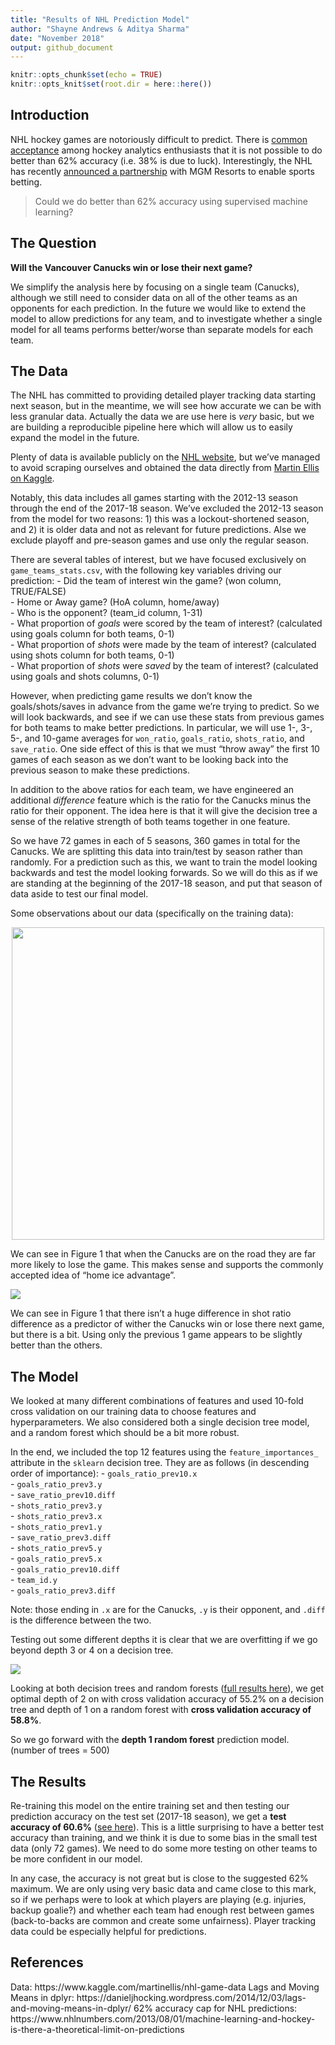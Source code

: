 ```yaml
---
title: "Results of NHL Prediction Model"
author: "Shayne Andrews & Aditya Sharma"
date: "November 2018"
output: github_document
---
```


```r
knitr::opts_chunk$set(echo = TRUE)
knitr::opts_knit$set(root.dir = here::here())
```

## Introduction
NHL hockey games are notoriously difficult to predict. There is [common acceptance](https://www.nhlnumbers.com/2013/08/01/machine-learning-and-hockey-is-there-a-theoretical-limit-on-predictions) among hockey analytics enthusiasts that it is not possible to do better than 62% accuracy (i.e. 38% is due to luck). Interestingly, the NHL has recently [announced a partnership](https://www.nhl.com/news/nhl-mgm-resorts-sports-betting-partnership/c-301392322) with MGM Resorts to enable sports betting.

> Could we do better than 62% accuracy using supervised machine learning?

## The Question

**Will the Vancouver Canucks win or lose their next game?**

We simplify the analysis here by focusing on a single team (Canucks), although we still need to consider data on all of the other teams as an opponents for each prediction. In the future we would like to extend the model to allow predictions for any team, and to investigate whether a single model for all teams performs better/worse than separate models for each team.

## The Data
The NHL has committed to providing detailed player tracking data starting next season, but in the meantime, we will see how accurate we can be with less granular data. Actually the data we are use here is *very* basic, but we are building a reproducible pipeline here which  will allow us to easily expand the model in the future.

Plenty of data is available publicly on the [NHL website](www.nhl.com), but we've managed to avoid scraping ourselves and obtained the data directly from [Martin Ellis on Kaggle](https://www.kaggle.com/martinellis/nhl-game-data).

Notably, this data includes all games starting with the 2012-13 season through the end of the 2017-18 season. We've excluded the 2012-13 season from the model for two reasons: 1) this was a lockout-shortened season, and 2) it is older data and not as relevant for future predictions. Alse we exclude playoff and pre-season games and use only the regular season.

There are several tables of interest, but we have focused exclusively on `game_teams_stats.csv`, with the following key variables driving our prediction: 
- Did the team of interest win the game? (won column, TRUE/FALSE)  
- Home or Away game? (HoA column, home/away)  
- Who is the opponent? (team_id column, 1-31)  
- What proportion of *goals* were scored by the team of interest? (calculated using goals column for both teams, 0-1)  
- What proportion of *shots* were made by the team of interest? (calculated using shots column for both teams, 0-1)  
- What proportion of *shots* were *saved* by the team of interest? (calculated using goals and shots columns, 0-1)  

However, when predicting game results we don't know the goals/shots/saves in advance from the game we're trying to predict. So we will look backwards, and see if we can use these stats from previous games for both teams to make better predictions. In particular, we will use 1-, 3-, 5-, and 10-game averages for `won_ratio`, `goals_ratio`, `shots_ratio`, and `save_ratio`. One side effect of this is that we must "throw away" the first 10 games of each  season as we don't want to be looking back into the previous season to make these predictions.

In addition to the above ratios for each team, we have engineered an additional _difference_ feature which is the ratio for the Canucks minus the ratio for their opponent. The idea here is that it  will give the decision tree a sense of the relative strength of both teams together in one feature.

So we have 72 games in each of 5 seasons, 360 games in total for the Canucks. We are splitting this data into train/test by season rather than randomly. For a prediction such as this, we want to train the model looking backwards and test the model looking forwards. So we will do this as if we are standing at the beginning  of the 2017-18 season, and put that season of data aside to test our final model.

Some observations about our data (specifically on the training data):

<center><img src='../imgs/fig-1_home-away.jpg' width='500px'></center>

We can see in Figure 1 that when the Canucks are on the road they are far more likely to lose the game. This makes sense and supports the commonly accepted idea of "home ice advantage".

![](../imgs/fig-2_shots-diff.jpg)

We can see in Figure 1 that there isn't a huge difference in shot ratio difference as a predictor of wither the Canucks win or lose there next game, but there is a bit. Using only the previous 1 game appears to be slightly better than the others.

## The Model

We looked at many different combinations of features and used 10-fold cross validation on our training data to choose features and hyperparameters. We also considered both a single decision tree model, and a random forest which should be a bit more robust.

In the end, we included the top 12 features using the `feature_importances_` attribute in the `sklearn` decision tree. They are as follows (in descending order of importance): 
- `goals_ratio_prev10.x`  
- `goals_ratio_prev3.y`  
- `save_ratio_prev10.diff`  
- `shots_ratio_prev3.y`  
- `shots_ratio_prev3.x`  
- `shots_ratio_prev1.y`  
- `save_ratio_prev3.diff`  
- `shots_ratio_prev5.y`  
- `goals_ratio_prev5.x`  
- `goals_ratio_prev10.diff`  
- `team_id.y`  
- `goals_ratio_prev3.diff`  

Note: those ending in `.x` are for the Canucks, `.y` is their opponent, and `.diff` is the difference between the two.

Testing out some different depths it is clear that we are overfitting if we go beyond depth 3 or 4 on a decision tree. 

![](results/max_depth.png)

Looking at both decision trees and random forests ([full results here](https://github.com/UBC-MDS/DSCI-522_nhl-game-predictor/blob/master/results/model_selection.csv)), we get optimal depth of 2 on with cross validation accuracy of 55.2% on a decision tree and depth of 1 on a random forest with **cross validation accuracy of 58.8%**.

So we go forward with the **depth 1 random forest** prediction model. (number of trees = 500)

## The Results

Re-training this model on the entire training set and then testing our prediction accuracy on the test set (2017-18 season), we get a **test accuracy of 60.6%** ([see here](https://github.com/UBC-MDS/DSCI-522_nhl-game-predictor/blob/master/results/final_result.csv)). This is a little surprising to have a better test accuracy than training, and we think it is due to some bias in the small test data (only 72 games). We need to do some more testing on other teams to be more confident in our model.

In any case, the accuracy is not great but is close to the suggested 62% maximum. We are only using very basic data and came close to this mark, so if we perhaps were to look at which players are playing (e.g. injuries, backup goalie?) and whether each team had enough rest between games (back-to-backs are common and create some unfairness). Player tracking data could be especially helpful for predictions. 

## References
Data: https://www.kaggle.com/martinellis/nhl-game-data
Lags and Moving Means in dplyr: https://danieljhocking.wordpress.com/2014/12/03/lags-and-moving-means-in-dplyr/
62% accuracy cap for NHL predictions: https://www.nhlnumbers.com/2013/08/01/machine-learning-and-hockey-is-there-a-theoretical-limit-on-predictions
